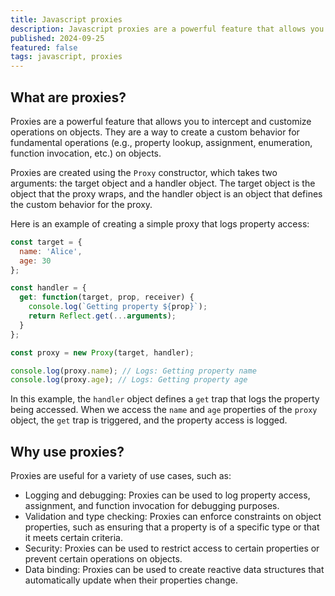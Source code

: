 ```yaml
---
title: Javascript proxies
description: Javascript proxies are a powerful feature that allows you to intercept and customize operations on objects. In this post, we will explore what proxies are and how to use them. 
published: 2024-09-25
featured: false
tags: javascript, proxies
---
```


## What are proxies?

Proxies are a powerful feature that allows you to intercept and customize operations on objects. They are a way to create a custom behavior for fundamental operations (e.g., property lookup, assignment, enumeration, function invocation, etc.) on objects.

Proxies are created using the `Proxy` constructor, which takes two arguments: the target object and a handler object. The target object is the object that the proxy wraps, and the handler object is an object that defines the custom behavior for the proxy.

Here is an example of creating a simple proxy that logs property access:

```javascript
const target = {
  name: 'Alice',
  age: 30
};

const handler = {
  get: function(target, prop, receiver) {
    console.log(`Getting property ${prop}`);
    return Reflect.get(...arguments);
  }
};

const proxy = new Proxy(target, handler);

console.log(proxy.name); // Logs: Getting property name
console.log(proxy.age); // Logs: Getting property age
```

In this example, the `handler` object defines a `get` trap that logs the property being accessed. When we access the `name` and `age` properties of the `proxy` object, the `get` trap is triggered, and the property access is logged.

## Why use proxies?

Proxies are useful for a variety of use cases, such as:

- Logging and debugging: Proxies can be used to log property access, assignment, and function invocation for debugging purposes.
- Validation and type checking: Proxies can enforce constraints on object properties, such as ensuring that a property is of a specific type or that it meets certain criteria.
- Security: Proxies can be used to restrict access to certain properties or prevent certain operations on objects.
- Data binding: Proxies can be used to create reactive data structures that automatically update when their properties change.

